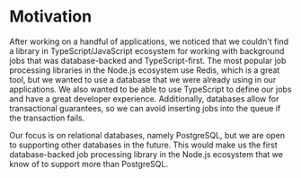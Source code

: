 # Motivation

After working on a handful of applications, we noticed that we couldn't find a library in TypeScript/JavaScript ecosystem for working with background jobs that was database-backed and TypeScript-first. The most popular job processing libraries in the Node.js ecosystem use Redis, which is a great tool, but we wanted to use a database that we were already using in our applications. We also wanted to be able to use TypeScript to define our jobs and have a great developer experience. Additionally, databases allow for transactional guarantees, so we can avoid inserting jobs into the queue if the transaction fails. 

Our focus is on relational databases, namely PostgreSQL, but we are open to supporting other databases in the future. This would make us the first database-backed job processing library in the Node.js ecosystem that we know of to support more than PostgreSQL.
